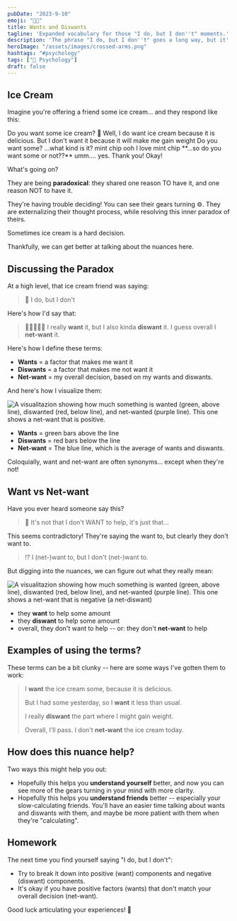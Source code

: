 ```yaml
---
pubDate: "2023-9-10"
emoji: "🙅🏻"
title: Wants and Diswants
tagline: 'Expanded vocabulary for those "I do, but I don''t" moments.'
description: 'The phrase "I do, but I don''t" goes a long way, but it''s hard to dig into the nuance around your desires without some richer vocabulary. These terms will help you understand yourself and others more deeply 🙏'
heroImage: "/assets/images/crossed-arms.png"
hashtags: "#psychology"
tags: ["🧠 Psychology"]
draft: false
---
```



## Ice Cream

Imagine you're offering a friend some ice cream... and they respond like this:

<PhoneVertical>
  <PersonB>Do you want some ice cream? 🍦</PersonB>
  <PersonA>Well, I do want ice cream because it is delicious.</PersonA>
  <PersonA>But I don't want it because it will make me gain weight</PersonA>
  <PersonB>Do you want some?</PersonB>
  <PersonA>...what kind is it?</PersonA>
  <PersonB>mint chip</PersonB>
  <PersonA>ooh I love mint chip</PersonA>
  <PersonB>**...so do you want some or not??**</PersonB>
  <PersonA>umm....</PersonA>
  <PersonA>yes. Thank you!</PersonA>
  <PersonB>Okay!</PersonB>
</PhoneVertical>

What's going on?

They are being **paradoxical**: they shared one reason TO have it, and one reason NOT to have it.

They're having trouble deciding! You can see their gears turning ⚙️. They are externalizing their thought process, while resolving this inner paradox of theirs.

Sometimes ice cream is a hard decision.

Thankfully, we can get better at talking about the nuances here.

## Discussing the Paradox

At a high level, that ice cream friend was saying:

> 🤔 I do, but I don't

Here's how I'd say that:

> 💚🙅🏻👍🏻 I really **want** it, but I also kinda **diswant** it. I guess overall I **net-want** it.

Here's how I define these terms:

- **Wants** = a factor that makes me want it
- **Diswants** = a factor that makes me not want it
- **Net-want** = my overall decision, based on my wants and diswants.

And here's how I visualize them:

![A visualitazion showing how much something is wanted (green, above line), diswanted (red, below line), and net-wanted (purple line). This one shows a net-want that is positive.](/assets/Wants_Diswants@2x.png)

- **Wants** = green bars above the line
- **Diswants** = red bars below the line
- **Net-want** = The blue line, which is the average of wants and diswants.

Coloquially, want and net-want are often synonyms... except when they're not!

## Want vs Net-want

Have you ever heard someone say this?

> 🤔 It's not that I don't WANT to help, it's just that...

This seems contradictory! They're saying the want to, but clearly they don't want to.

> ⁉️ I (net-)want to, but I don't (net-)want to.

But digging into the nuances, we can figure out what they really mean:

![A visualitazion showing how much something is wanted (green, above line), diswanted (red, below line), and net-wanted (purple line). This one shows a net-want that is negative (a net-diswant)](/assets/Wants_Diswants_2@2x.png)

- they **want** to help some amount
- they **diswant** to help some amount
- overall, they don't want to help -- or: they don't **net-want** to help

## Examples of using the terms?

These terms can be a bit clunky -- here are some ways I've gotten them to work:

> I **want** the ice cream some, because it is delicious.
>
> But I had some yesterday, so I **want** it less than usual.
>
> I really **diswant** the part where I might gain weight.
>
> Overall, I'll pass. I don't **net-want** the ice cream today.

## How does this nuance help?

Two ways this might help you out:

- Hopefully this helps you **understand yourself** better, and now you can see more of the gears turning in your mind with more clarity.
- Hopefully this helps you **understand friends** better -- especially your slow-calculating friends. You'll have an easier time talking about wants and diswants with them, and maybe be more patient with them when they're "calculating".

## Homework

The next time you find yourself saying "I do, but I don't":

- Try to break it down into positive (want) components and negative (diswant) components.
- It's okay if you have positive factors (wants) that don't match your overall decision (net-want).

Good luck articulating your experiences! 🎉
